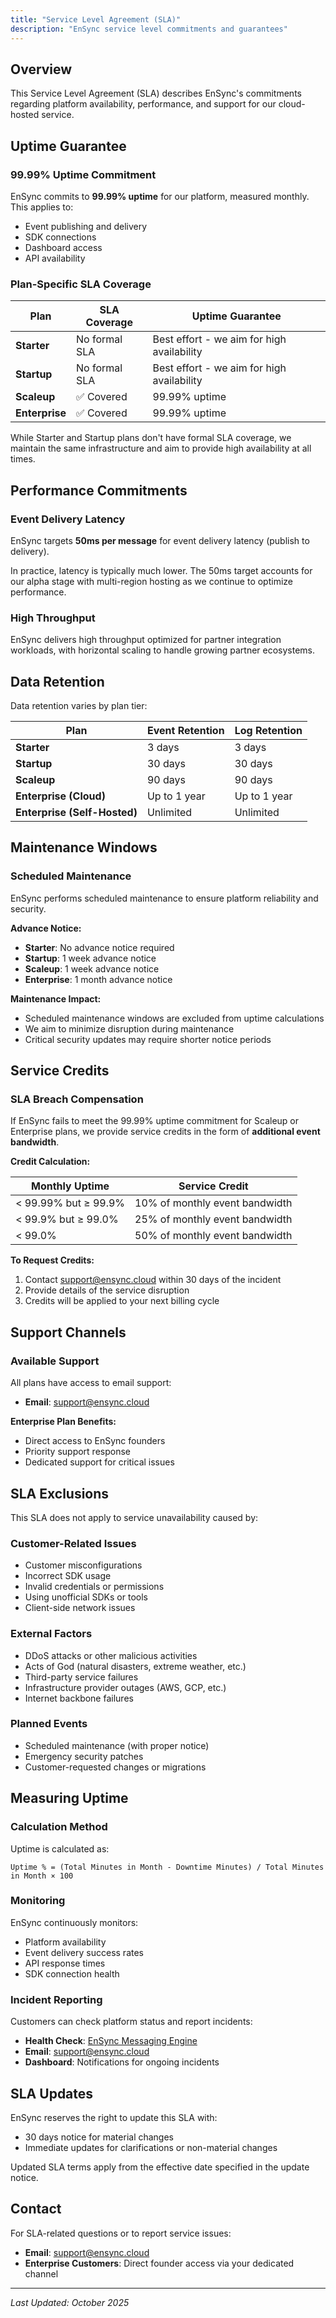 ```yaml
---
title: "Service Level Agreement (SLA)"
description: "EnSync service level commitments and guarantees"
---
```


## Overview

This Service Level Agreement (SLA) describes EnSync's commitments regarding platform availability, performance, and support for our cloud-hosted service.

## Uptime Guarantee

### 99.99% Uptime Commitment

EnSync commits to **99.99% uptime** for our platform, measured monthly. This applies to:
- Event publishing and delivery
- SDK connections
- Dashboard access
- API availability

### Plan-Specific SLA Coverage

| Plan | SLA Coverage | Uptime Guarantee |
|------|-------------|------------------|
| **Starter** | No formal SLA | Best effort - we aim for high availability |
| **Startup** | No formal SLA | Best effort - we aim for high availability |
| **Scaleup** | ✅ Covered | 99.99% uptime |
| **Enterprise** | ✅ Covered | 99.99% uptime |

<Note>
While Starter and Startup plans don't have formal SLA coverage, we maintain the same infrastructure and aim to provide high availability at all times.
</Note>

## Performance Commitments

### Event Delivery Latency

EnSync targets **50ms per message** for event delivery latency (publish to delivery).

<Info>
In practice, latency is typically much lower. The 50ms target accounts for our alpha stage with multi-region hosting as we continue to optimize performance.
</Info>

### High Throughput

EnSync delivers high throughput optimized for partner integration workloads, with horizontal scaling to handle growing partner ecosystems.

## Data Retention

Data retention varies by plan tier:

| Plan | Event Retention | Log Retention |
|------|----------------|---------------|
| **Starter** | 3 days | 3 days |
| **Startup** | 30 days | 30 days |
| **Scaleup** | 90 days | 90 days |
| **Enterprise (Cloud)** | Up to 1 year | Up to 1 year |
| **Enterprise (Self-Hosted)** | Unlimited | Unlimited |

## Maintenance Windows

### Scheduled Maintenance

EnSync performs scheduled maintenance to ensure platform reliability and security.

**Advance Notice:**
- **Starter**: No advance notice required
- **Startup**: 1 week advance notice
- **Scaleup**: 1 week advance notice
- **Enterprise**: 1 month advance notice

**Maintenance Impact:**
- Scheduled maintenance windows are excluded from uptime calculations
- We aim to minimize disruption during maintenance
- Critical security updates may require shorter notice periods

## Service Credits

### SLA Breach Compensation

If EnSync fails to meet the 99.99% uptime commitment for Scaleup or Enterprise plans, we provide service credits in the form of **additional event bandwidth**.

**Credit Calculation:**

| Monthly Uptime | Service Credit |
|----------------|----------------|
| < 99.99% but ≥ 99.9% | 10% of monthly event bandwidth |
| < 99.9% but ≥ 99.0% | 25% of monthly event bandwidth |
| < 99.0% | 50% of monthly event bandwidth |

**To Request Credits:**
1. Contact support@ensync.cloud within 30 days of the incident
2. Provide details of the service disruption
3. Credits will be applied to your next billing cycle

## Support Channels

### Available Support

All plans have access to email support:
- **Email**: support@ensync.cloud

**Enterprise Plan Benefits:**
- Direct access to EnSync founders
- Priority support response
- Dedicated support for critical issues

## SLA Exclusions

This SLA does not apply to service unavailability caused by:

### Customer-Related Issues
- Customer misconfigurations
- Incorrect SDK usage
- Invalid credentials or permissions
- Using unofficial SDKs or tools
- Client-side network issues

### External Factors
- DDoS attacks or other malicious activities
- Acts of God (natural disasters, extreme weather, etc.)
- Third-party service failures
- Infrastructure provider outages (AWS, GCP, etc.)
- Internet backbone failures

### Planned Events
- Scheduled maintenance (with proper notice)
- Emergency security patches
- Customer-requested changes or migrations

## Measuring Uptime

### Calculation Method

Uptime is calculated as:
```
Uptime % = (Total Minutes in Month - Downtime Minutes) / Total Minutes in Month × 100
```

### Monitoring

EnSync continuously monitors:
- Platform availability
- Event delivery success rates
- API response times
- SDK connection health

### Incident Reporting

Customers can check platform status and report incidents:
- **Health Check**: [EnSync Messaging Engine](https://node.gms.ensync.cloud/health)
- **Email**: support@ensync.cloud
- **Dashboard**: Notifications for ongoing incidents

## SLA Updates

EnSync reserves the right to update this SLA with:
- 30 days notice for material changes
- Immediate updates for clarifications or non-material changes

Updated SLA terms apply from the effective date specified in the update notice.

## Contact

For SLA-related questions or to report service issues:
- **Email**: support@ensync.cloud
- **Enterprise Customers**: Direct founder access via your dedicated channel

---

*Last Updated: October 2025*
